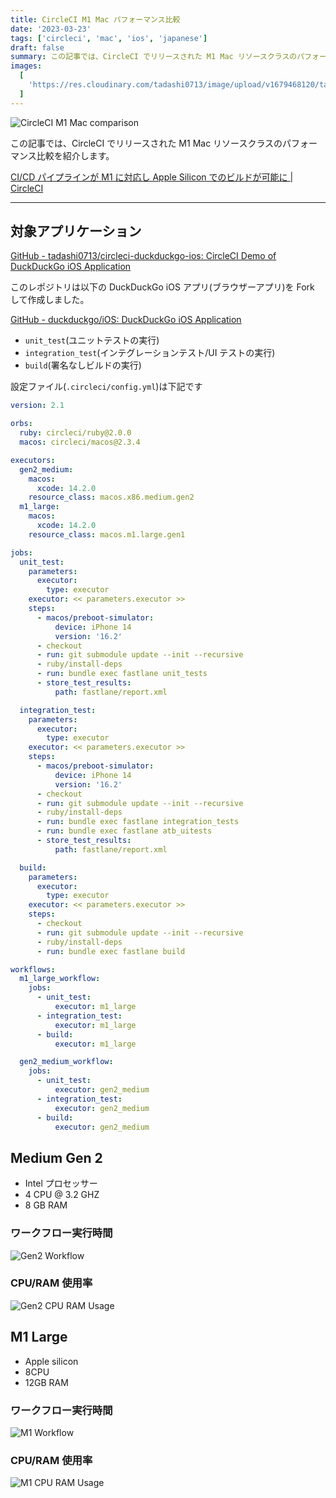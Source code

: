 ```yaml
---
title: CircleCI M1 Mac パフォーマンス比較
date: '2023-03-23'
tags: ['circleci', 'mac', 'ios', 'japanese']
draft: false
summary: この記事では、CircleCI でリリースされた M1 Mac リソースクラスのパフォーマンス比較を紹介します。
images:
  [
    'https://res.cloudinary.com/tadashi0713/image/upload/v1679468120/tadashi0713.dev/circleci-m1-comparison.jpg',
  ]
---
```


![CircleCI M1 Mac comparison](https://res.cloudinary.com/tadashi0713/image/upload/v1679468120/tadashi0713.dev/circleci-m1-comparison.jpg)

この記事では、CircleCI でリリースされた M1 Mac リソースクラスのパフォーマンス比較を紹介します。

[CI/CD パイプラインが M1 に対応し Apple Silicon でのビルドが可能に | CircleCI](https://circleci.com/ja/blog/m1-mac-resource-class/)

---

<TOCInline toc={props.toc} />

## 対象アプリケーション

[GitHub - tadashi0713/circleci-duckduckgo-ios: CircleCI Demo of DuckDuckGo iOS Application](https://github.com/tadashi0713/circleci-duckduckgo-ios)

このレポジトリは以下の DuckDuckGo iOS アプリ(ブラウザーアプリ)を Fork して作成しました。

[GitHub - duckduckgo/iOS: DuckDuckGo iOS Application](https://github.com/duckduckgo/iOS)

- `unit_test`(ユニットテストの実行)
- `integration_test`(インテグレーションテスト/UI テストの実行)
- `build`(署名なしビルドの実行)

設定ファイル(`.circleci/config.yml`)は下記です

```yaml
version: 2.1

orbs:
  ruby: circleci/ruby@2.0.0
  macos: circleci/macos@2.3.4

executors:
  gen2_medium:
    macos:
      xcode: 14.2.0
    resource_class: macos.x86.medium.gen2
  m1_large:
    macos:
      xcode: 14.2.0
    resource_class: macos.m1.large.gen1

jobs:
  unit_test:
    parameters:
      executor:
        type: executor
    executor: << parameters.executor >>
    steps:
      - macos/preboot-simulator:
          device: iPhone 14
          version: '16.2'
      - checkout
      - run: git submodule update --init --recursive
      - ruby/install-deps
      - run: bundle exec fastlane unit_tests
      - store_test_results:
          path: fastlane/report.xml

  integration_test:
    parameters:
      executor:
        type: executor
    executor: << parameters.executor >>
    steps:
      - macos/preboot-simulator:
          device: iPhone 14
          version: '16.2'
      - checkout
      - run: git submodule update --init --recursive
      - ruby/install-deps
      - run: bundle exec fastlane integration_tests
      - run: bundle exec fastlane atb_uitests
      - store_test_results:
          path: fastlane/report.xml

  build:
    parameters:
      executor:
        type: executor
    executor: << parameters.executor >>
    steps:
      - checkout
      - run: git submodule update --init --recursive
      - ruby/install-deps
      - run: bundle exec fastlane build

workflows:
  m1_large_workflow:
    jobs:
      - unit_test:
          executor: m1_large
      - integration_test:
          executor: m1_large
      - build:
          executor: m1_large

  gen2_medium_workflow:
    jobs:
      - unit_test:
          executor: gen2_medium
      - integration_test:
          executor: gen2_medium
      - build:
          executor: gen2_medium
```

## Medium Gen 2

- Intel プロセッサー
- 4 CPU @ 3.2 GHZ
- 8 GB RAM

### ワークフロー実行時間

![Gen2 Workflow](https://res.cloudinary.com/tadashi0713/image/upload/v1679573277/tadashi0713.dev/gen2_workflow.png)

### CPU/RAM 使用率

![Gen2 CPU RAM Usage](https://res.cloudinary.com/tadashi0713/image/upload/v1679573058/tadashi0713.dev/gen2_cpu_ram_usage.png)

## M1 Large

- Apple silicon
- 8CPU
- 12GB RAM

### ワークフロー実行時間

![M1 Workflow](https://res.cloudinary.com/tadashi0713/image/upload/v1679573318/tadashi0713.dev/m1_workflow.png)

### CPU/RAM 使用率

![M1 CPU RAM Usage](https://res.cloudinary.com/tadashi0713/image/upload/v1679572726/tadashi0713.dev/m1_cpu_ram_usage.png)
